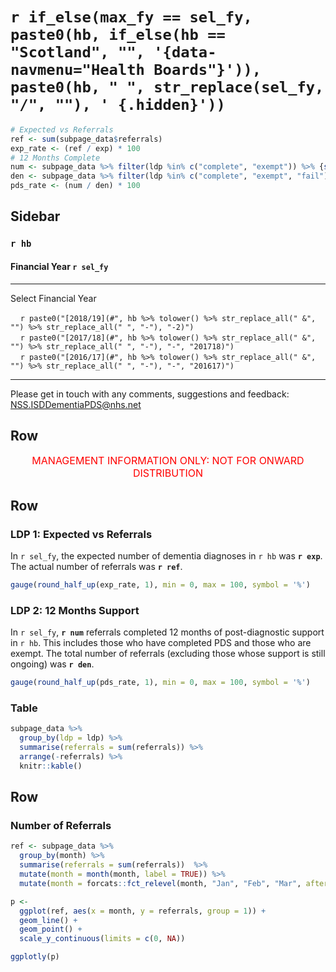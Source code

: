 `r if_else(max_fy == sel_fy, paste0(hb, if_else(hb == "Scotland", "", '{data-navmenu="Health Boards"}')), paste0(hb, " ", str_replace(sel_fy, "/", ""), ' {.hidden}'))`
=================================================

```r
# Expected vs Referrals
ref <- sum(subpage_data$referrals)
exp_rate <- (ref / exp) * 100
# 12 Months Complete
num <- subpage_data %>% filter(ldp %in% c("complete", "exempt")) %>% {sum(.$referrals)}
den <- subpage_data %>% filter(ldp %in% c("complete", "exempt", "fail")) %>% {sum(.$referrals)}
pds_rate <- (num / den) * 100
```

Sidebar {.sidebar}
-----------------------------------------------------------------------

### `r hb`
#### Financial Year `r sel_fy`

***

Select Financial Year

<!-- For some reason need '-2' on end of 1819 links - check why this is -->
|     `r paste0("[2018/19](#", hb %>% tolower() %>% str_replace_all(" &", "") %>% str_replace_all(" ", "-"), "-2)")`
|     `r paste0("[2017/18](#", hb %>% tolower() %>% str_replace_all(" &", "") %>% str_replace_all(" ", "-"), "-", "201718)")`
|     `r paste0("[2016/17](#", hb %>% tolower() %>% str_replace_all(" &", "") %>% str_replace_all(" ", "-"), "-", "201617)")`

***

<!-- Reword this and try and force to bottom of sidebar -->
Please get in touch with any comments, suggestions and feedback: [NSS.ISDDementiaPDS@nhs.net](mailto:NSS.ISDDementiaPDS@nhs.net)


Row {data-height=30}
-----------------------------------------------------------------------

<!-- Management Information tagline -->
<font size="3"> 
<center> 
<span style="color:red"> 
MANAGEMENT INFORMATION ONLY: NOT FOR ONWARD DISTRIBUTION 
</span> </center> </font> 


Row
----------------------------------------------------------------------

### LDP 1: Expected vs Referrals

In `r sel_fy`, the expected number of dementia diagnoses in `r hb` was **`r exp`**. The actual number of referrals was **`r ref`**. 

```r
gauge(round_half_up(exp_rate, 1), min = 0, max = 100, symbol = '%')
```

### LDP 2: 12 Months Support

In `r sel_fy`, **`r num`** referrals completed 12 months of post-diagnostic support in `r hb`. This includes those who have completed PDS and those who are exempt. The total number of referrals (excluding those whose support is still ongoing) was **`r den`**.

```r
gauge(round_half_up(pds_rate, 1), min = 0, max = 100, symbol = '%')
```

### Table

```r
subpage_data %>% 
  group_by(ldp = ldp) %>% 
  summarise(referrals = sum(referrals)) %>% 
  arrange(-referrals) %>% 
  knitr::kable()
```



Row {data-height=500}
----------------------------------------------------------------------

### Number of Referrals {data-width=800}

```r
ref <- subpage_data %>%
  group_by(month) %>%
  summarise(referrals = sum(referrals))  %>%
  mutate(month = month(month, label = TRUE)) %>%
  mutate(month = forcats::fct_relevel(month, "Jan", "Feb", "Mar", after = Inf))

p <- 
  ggplot(ref, aes(x = month, y = referrals, group = 1)) + 
  geom_line() +
  geom_point() +
  scale_y_continuous(limits = c(0, NA))
```

```r
ggplotly(p)
```

